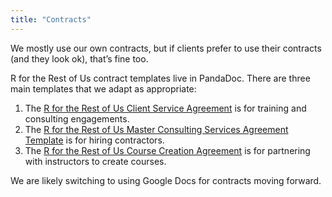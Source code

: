 ```yaml
---
title: "Contracts"
---
```


We mostly use our own contracts, but if clients prefer to use their contracts (and they look ok), that's fine too.

R for the Rest of Us contract templates live in PandaDoc. There are three main templates that we adapt as appropriate:

1. The [R for the Rest of Us Client Service Agreement](https://app.pandadoc.com/a/#/templates/dKnzNZCNLWytydj859stoB) is for training and consulting engagements.
2. The [R for the Rest of Us Master Consulting Services Agreement Template](https://app.pandadoc.com/a/#/templates/k8EqrCmJwoQGbiUPUTcDBj) is for hiring contractors.
3. The [R for the Rest of Us Course Creation Agreement](https://app.pandadoc.com/a/#/templates/nCvjHXXYP4gBGYnWe8ov5Y) is for partnering with instructors to create courses.

We are likely switching to using Google Docs for contracts moving forward.